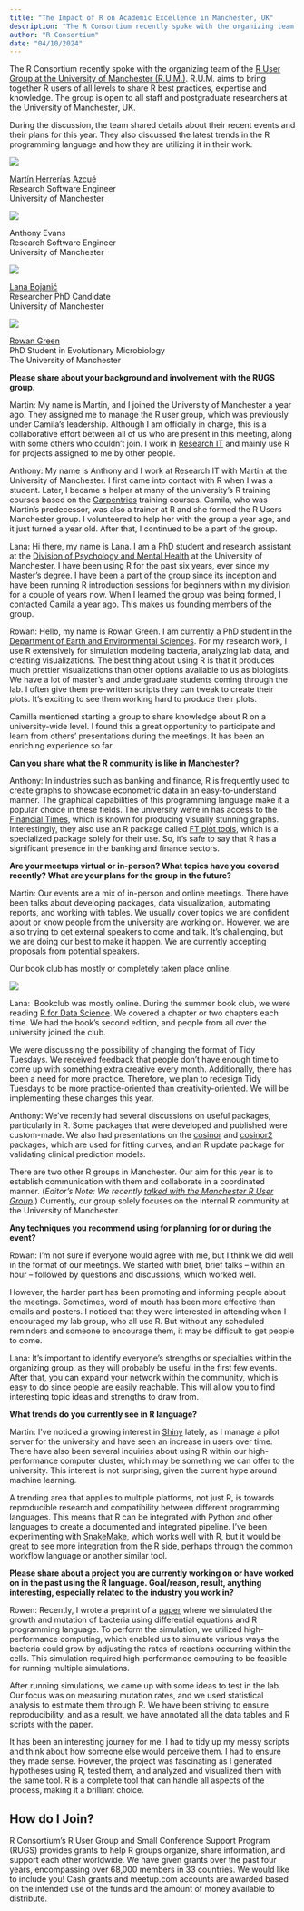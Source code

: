 ```yaml
---
title: "The Impact of R on Academic Excellence in Manchester, UK"
description: "The R Consortium recently spoke with the organizing team of the R User Group at the University of Manchester (R.U.M.). R.U.M. aims to bring together R users of all levels…"
author: "R Consortium"
date: "04/10/2024"
---
```


The R Consortium recently spoke with the organizing team of the [R User Group at the University of Manchester (R.U.M.)](https://www.meetup.com/r-users-group-uni-manchester/). R.U.M. aims to bring together R users of all levels to share R best practices, expertise and knowledge. The group is open to all staff and postgraduate researchers at the University of Manchester, UK.

During the discussion, the team shared details about their recent events and their plans for this year. They also discussed the latest trends in the R programming language and how they are utilizing it in their work.

![](media.jpg)

[Martín Herrerías Azcué](https://www.linkedin.com/in/martinherrerias/)  
Research Software Engineer  
University of Manchester

![](Screenshot-2024-04-15-at-1.30.33 PM.webp)

Anthony Evans  
Research Software Engineer  
University of Manchester

![](media2.jpg)

[Lana Bojanić](https://www.linkedin.com/in/lana-bojani%C4%87-344b6696/?originalSubdomain=uk)  
Researcher PhD Candidate  
University of Manchester

![](media3.jpg)

[Rowan Green](https://www.linkedin.com/in/rowan-green-microbes/?originalSubdomain=uk)  
PhD Student in Evolutionary Microbiology   
The University of Manchester

**Please share about your background and involvement with the RUGS group.**

Martin: My name is Martin, and I joined the University of Manchester a year ago. They assigned me to manage the R user group, which was previously under Camila’s leadership. Although I am officially in charge, this is a collaborative effort between all of us who are present in this meeting, along with some others who couldn’t join. I work in [Research IT](https://www.itservices.manchester.ac.uk/research/) and mainly use R for projects assigned to me by other people.

Anthony: My name is Anthony and I work at Research IT with Martin at the University of Manchester. I first came into contact with R when I was a student. Later, I became a helper at many of the university’s R training courses based on the [Carpentries](https://carpentries.org/index.html) training courses. Camila, who was Martin’s predecessor, was also a trainer at R and she formed the R Users Manchester group. I volunteered to help her with the group a year ago, and it just turned a year old. After that, I continued to be a part of the group.

Lana: Hi there, my name is Lana. I am a PhD student and research assistant at the [Division of Psychology and Mental Health](https://research.manchester.ac.uk/en/organisations/division-of-psychology-mental-health) at the University of Manchester. I have been using R for the past six years, ever since my Master’s degree. I have been a part of the group since its inception and have been running R introduction sessions for beginners within my division for a couple of years now. When I learned the group was being formed, I contacted Camila a year ago. This makes us founding members of the group. 

Rowan: Hello, my name is Rowan Green. I am currently a PhD student in the [Department of Earth and Environmental Sciences](https://www.ees.manchester.ac.uk/). For my research work, I use R extensively for simulation modeling bacteria, analyzing lab data, and creating visualizations. The best thing about using R is that it produces much prettier visualizations than other options available to us as biologists. We have a lot of master’s and undergraduate students coming through the lab. I often give them pre-written scripts they can tweak to create their plots. It’s exciting to see them working hard to produce their plots.

Camilla mentioned starting a group to share knowledge about R on a university-wide level. I found this a great opportunity to participate and learn from others’ presentations during the meetings. It has been an enriching experience so far.

**Can you share what the R community is like in Manchester?** 

Anthony: In industries such as banking and finance, R is frequently used to create graphs to showcase econometric data in an easy-to-understand manner. The graphical capabilities of this programming language make it a popular choice in these fields. The university we’re in has access to the [Financial Times](https://www.ft.com/), which is known for producing visually stunning graphs. Interestingly, they also use an R package called [FT plot tools](https://github.com/Financial-Times/ftplottools), which is a specialized package solely for their use. So, it’s safe to say that R has a significant presence in the banking and finance sectors. 

**Are your meetups virtual or in-person? What topics have you covered recently? What are your plans for the group in the future?**

Martin: Our events are a mix of in-person and online meetings. There have been talks about developing packages, data visualization, automating reports, and working with tables. We usually cover topics we are confident about or know people from the university are working on. However, we are also trying to get external speakers to come and talk. It’s challenging, but we are doing our best to make it happen. We are currently accepting proposals from potential speakers.

Our book club has mostly or completely taken place online.

![](1000048419.jpg)

Lana:  Bookclub was mostly online. During the summer book club, we were reading [R for Data Science](https://r4ds.hadley.nz/). We covered a chapter or two chapters each time. We had the book’s second edition, and people from all over the university joined the club.

We were discussing the possibility of changing the format of Tidy Tuesdays. We received feedback that people don’t have enough time to come up with something extra creative every month. Additionally, there has been a need for more practice. Therefore, we plan to redesign Tidy Tuesdays to be more practice-oriented than creativity-oriented. We will be implementing these changes this year.

Anthony: We’ve recently had several discussions on useful packages, particularly in R. Some packages that were developed and published were custom-made. We also had presentations on the [cosinor](https://cran.r-project.org/web/packages/cosinor/index.html) and [cosinor2](https://cran.r-project.org/web/packages/cosinor2/index.html) packages, which are used for fitting curves, and an R update package for validating clinical prediction models.

There are two other R groups in Manchester. Our aim for this year is to establish communication with them and collaborate in a coordinated manner. (_Editor’s Note: We recently_ [_talked with the Manchester R User Group_](https://www.r-consortium.org/blog/2024/01/02/how-inclusivity-women-in-stem-and-trips-to-the-pub-together-enrich-the-manchester-r-user-group-in-the-uk)_._) Currently, our group solely focuses on the internal R community at the University of Manchester.

**Any techniques you recommend using for planning for or during the event?**

Rowan: I’m not sure if everyone would agree with me, but I think we did well in the format of our meetings. We started with brief, brief talks – within an hour – followed by questions and discussions, which worked well. 

However, the harder part has been promoting and informing people about the meetings. Sometimes, word of mouth has been more effective than emails and posters. I noticed that they were interested in attending when I encouraged my lab group, who all use R. But without any scheduled reminders and someone to encourage them, it may be difficult to get people to come.

Lana: It’s important to identify everyone’s strengths or specialties within the organizing group, as they will probably be useful in the first few events. After that, you can expand your network within the community, which is easy to do since people are easily reachable. This will allow you to find interesting topic ideas and strengths to draw from.

**What trends do you currently see in R language?**

Martin: I’ve noticed a growing interest in [Shiny](https://shiny.posit.co/) lately, as I manage a pilot server for the university and have seen an increase in users over time. There have also been several inquiries about using R within our high-performance computer cluster, which may be something we can offer to the university. This interest is not surprising, given the current hype around machine learning.

A trending area that applies to multiple platforms, not just R, is towards reproducible research and compatibility between different programming languages. This means that R can be integrated with Python and other languages to create a documented and integrated pipeline. I’ve been experimenting with [SnakeMake](https://snakemake.readthedocs.io/en/stable/), which works well with R, but it would be great to see more integration from the R side, perhaps through the common workflow language or another similar tool.

**Please share about a project you are currently working on or have worked on in the past using the R language. Goal/reason, result, anything interesting, especially related to the industry you work in?**

Rowen: Recently, I wrote a preprint of a [paper](https://www.biorxiv.org/content/10.1101/2023.09.27.557722v1) where we simulated the growth and mutation of bacteria using differential equations and R programming language. To perform the simulation, we utilized high-performance computing, which enabled us to simulate various ways the bacteria could grow by adjusting the rates of reactions occurring within the cells. This simulation required high-performance computing to be feasible for running multiple simulations.

After running simulations, we came up with some ideas to test in the lab. Our focus was on measuring mutation rates, and we used statistical analysis to estimate them through R. We have been striving to ensure reproducibility, and as a result, we have annotated all the data tables and R scripts with the paper.

It has been an interesting journey for me. I had to tidy up my messy scripts and think about how someone else would perceive them. I had to ensure they made sense. However, the project was fascinating as I generated hypotheses using R, tested them, and analyzed and visualized them with the same tool. R is a complete tool that can handle all aspects of the process, making it a brilliant choice.

## How do I Join?

R Consortium’s R User Group and Small Conference Support Program (RUGS) provides grants to help R groups organize, share information, and support each other worldwide. We have given grants over the past four years, encompassing over 68,000 members in 33 countries. We would like to include you! Cash grants and meetup.com accounts are awarded based on the intended use of the funds and the amount of money available to distribute.